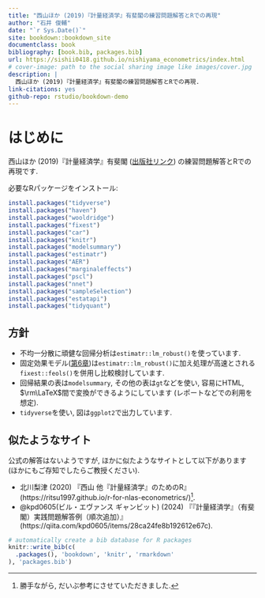 ```yaml
---
title: "西山ほか (2019)『計量経済学』有斐閣の練習問題解答とRでの再現"
author: "石井 俊輔"
date: "`r Sys.Date()`"
site: bookdown::bookdown_site
documentclass: book
bibliography: [book.bib, packages.bib]
url: https://sishii0418.github.io/nishiyama_econometrics/index.html
# cover-image: path to the social sharing image like images/cover.jpg
description: |
  西山ほか (2019)『計量経済学』有斐閣の練習問題解答とRでの再現.
link-citations: yes
github-repo: rstudio/bookdown-demo
---
```


# はじめに {.unnumbered}

西山ほか (2019)『計量経済学』有斐閣 ([出版社リンク](https://www.yuhikaku.co.jp/books/detail/9784641053854)) の練習問題解答とRでの再現です.

必要なRパッケージをインストール:
```r
install.packages("tidyverse")
install.packages("haven")
install.packages("wooldridge")
install.packages("fixest")
install.packages("car")
install.packages("knitr")
install.packages("modelsummary")
install.packages("estimatr")
install.packages("AER")
install.packages("marginaleffects")
install.packages("pscl")
install.packages("nnet")
install.packages("sampleSelection")
install.packages("estatapi")
install.packages("tidyquant")
```

## 方針 {.unnumbered}

- 不均一分散に頑健な回帰分析は`estimatr::lm_robust()`を使っています.
- 固定効果モデル([第6章](#ch6))は`estimatr::lm_robust()`に加え処理が高速とされる`fixest::feols()`を併用し比較検討しています.
- 回帰結果の表は`modelsummary`, その他の表は`gt`などを使い, 容易にHTML, $\rm\LaTeX$間で変換ができるようにしています (レポートなどでの利用を想定).
- `tidyverse`を使い, 図は`ggplot2`で出力しています.

## 似たようなサイト {.unnumbered}
公式の解答はないようですが, ほかに似たようなサイトとして以下があります (ほかにもご存知でしたらご教授ください).

- 北川梨津 (2020) 『西山 他『計量経済学』のためのR』(https://ritsu1997.github.io/r-for-nlas-econometrics/)[^1].
- \@kpd0605(ビル・エヴァンス ギャンビット) (2024) 『『計量経済学』（有斐閣）実践問題解答例（順次追加）』(https://qiita.com/kpd0605/items/28ca24fe8b192612e67c).

[^1]: 勝手ながら, だいぶ参考にさせていただきました.

```r
# automatically create a bib database for R packages
knitr::write_bib(c(
  .packages(), 'bookdown', 'knitr', 'rmarkdown'
), 'packages.bib')
```
